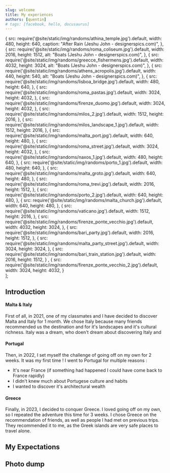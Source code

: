 ```yaml
---
slug: welcome
title: My experiences
authors: [quentin]
# tags: [facebook, hello, docusaurus]
---
```

<!-- External component -->

   {
      src:  require('@site/static/img/randoms/athina_temple.jpg').default,
      width: 480,
      height: 640,
      caption: "After Rain (Jeshu John - designerspics.com)",
   },
   {
      src: require('@site/static/img/randoms/roma_coliseum.jpg').default,
      width: 2016,
      height: 1512,
      alt: "Boats (Jeshu John - designerspics.com)",
   },
   {
      src: require('@site/static/img/randoms/greecce_fishermens.jpg').default,
      width: 4032,
      height: 3024,
      alt: "Boats (Jeshu John - designerspics.com)",
   },
   {
      src: require('@site/static/img/randoms/athens_acropolis.jpg').default,
      width: 440,
      height: 540,
      alt: "Boats (Jeshu John - designerspics.com)",
   },
   {
      src: require('@site/static/img/randoms/lisboa_bridge.jpg').default,
      width: 480,
      height: 640,
   },
   {
      src: require('@site/static/img/randoms/roma_pastas.jpg').default,
      width: 3024,
      height: 4032,
   },
   {
      src: require('@site/static/img/randoms/firenze_duomo.jpg').default,
      width: 3024,
      height: 4032,
   },
   {
      src: require('@site/static/img/randoms/milos_2.jpg').default,
      width: 1512,
      height: 2016,
   },
   {
      src: require('@site/static/img/randoms/milos_landscape_1.jpg').default,
      width: 1512,
      height: 2016,
   },
   {
      src: require('@site/static/img/randoms/malta_port.jpg').default,
      width: 640,
      height: 480,
   },
   {
      src: require('@site/static/img/randoms/roma_street.jpg').default,
      width: 3024,
      height: 4032,
   },
   {
      src: require('@site/static/img/randoms/naxos_1.jpg').default,
      width: 480,
      height: 640,
   },
   {
      src: require('@site/static/img/randoms/porto_1.jpg').default,
      width: 480,
      height: 640,
   },
   {
      src: require('@site/static/img/randoms/malta_groto.jpg').default,
      width: 640,
      height: 480,
   },
   {
      src: require('@site/static/img/randoms/roma_trevi.jpg').default,
      width: 2016,
      height: 1512,
   },
   {
      src: require('@site/static/img/randoms/porto_2.jpg').default,
      width: 640,
      height: 480,
   },
   {
      src: require('@site/static/img/randoms/malta_church.jpg').default,
      width: 640,
      height: 480,
   },
   {
      src: require('@site/static/img/randoms/vaticano.jpg').default,
      width: 1512,
      height: 2016,
   },
   {
      src: require('@site/static/img/randoms/firenze_ponte_vecchio.jpg').default,
      width: 4032,
      height: 3024,
   },
   {
      src: require('@site/static/img/randoms/bari_party.jpg').default,
      width: 2016,
      height: 1512,
   },
   {
      src: require('@site/static/img/randoms/malta_party_street.jpg').default,
      width: 3024,
      height: 3024,
   },
   {
      src: require('@site/static/img/randoms/bari_train_station.jpg').default,
      width: 2016,
      height: 1512,
   } ,
   {
      src: require('@site/static/img/randoms/firenze_ponte_vecchio_2.jpg').default,
      width: 3024,
      height: 4032,
   }        
];

<PictureGrid />

## Introduction
#### Malta & Italy
First of all, in 2021, one of my classmates and I have decided to discover Malta and Italy for 1 month. We chose Italy because many friends recommended us the destination and for it's landscapes and it's cultural richness. Italy was a dream, who doen't dream about discovering Italy and 

#### Portugal
Then, in 2022, I set myself the challenge of going off on my own for 2 weeks. It was my first time ! I went to Portugal for multiple reasons :
- It's near France (if something had happened I could have come back to France rapidly)
- I didn't knew much about Portugese culture and habits
- I wanted to discover it's architectural wealth

#### Greece
Finally, in 2023, I decided to conquer Greece. I loved going off on my own, so I repeated the adventure this time for 3 weeks. I chose Greece on the recommendation of friends, as well as people I had met on previous trips. They recommended it to me, as the Greek islands are very safe places to travel alone.



## My Expectations

## Photo dump

<Gallery images={images} enableImageSelection={false} rowHeight={250}/>
